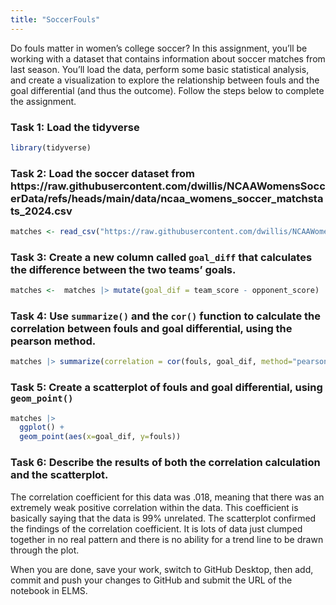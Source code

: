 ```yaml
---
title: "SoccerFouls"
---
```


Do fouls matter in women's college soccer? In this assignment, you'll be working with a dataset that contains information about soccer matches from last season. You'll load the data, perform some basic statistical analysis, and create a visualization to explore the relationship between fouls and the goal differential (and thus the outcome). Follow the steps below to complete the assignment.

### Task 1: Load the tidyverse

```r
library(tidyverse)
```


### Task 2: Load the soccer dataset from https://raw.githubusercontent.com/dwillis/NCAAWomensSoccerData/refs/heads/main/data/ncaa_womens_soccer_matchstats_2024.csv

```r
matches <- read_csv("https://raw.githubusercontent.com/dwillis/NCAAWomensSoccerData/refs/heads/main/data/ncaa_womens_soccer_matchstats_2024.csv")
```


### Task 3: Create a new column called `goal_diff` that calculates the difference between the two teams' goals.

```r
matches <-  matches |> mutate(goal_dif = team_score - opponent_score)
```

### Task 4: Use `summarize()` and the `cor()` function to calculate the correlation between fouls and goal differential, using the pearson method.

```r
matches |> summarize(correlation = cor(fouls, goal_dif, method="pearson"))
```


### Task 5: Create a scatterplot of fouls and goal differential, using `geom_point()`

```r
matches |> 
  ggplot() +
  geom_point(aes(x=goal_dif, y=fouls))
```

### Task 6: Describe the results of both the correlation calculation and the scatterplot.

The correlation coefficient for this data was .018, meaning that there was an extremely weak positive correlation within the data. This coefficient is basically saying that the data is 99% unrelated. The scatterplot confirmed the findings of the correlation coefficient. It is lots of data just clumped together in no real pattern and there is no ability for a trend line to be drawn through the plot. 


When you are done, save your work, switch to GitHub Desktop, then add, commit and push your changes to GitHub and submit the URL of the notebook in ELMS.

